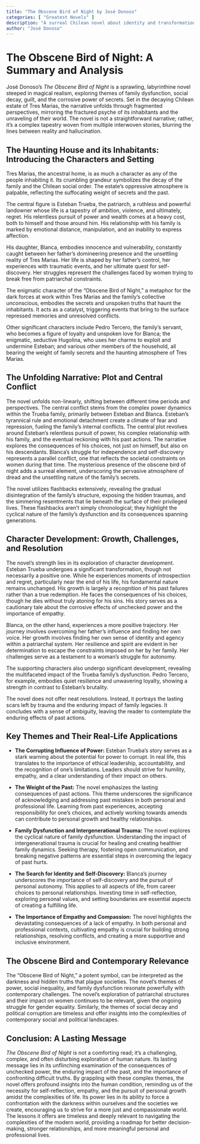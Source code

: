 ```yaml
---
title: "The Obscene Bird of Night by José Donoso"
categories: [ "Greatest Novels" ]
description: "A surreal Chilean novel about identity and transformation."
author: "José Donoso"
---
```

# The Obscene Bird of Night: A Summary and Analysis

José Donoso's *The Obscene Bird of Night* is a sprawling, labyrinthine novel steeped in magical realism, exploring themes of family dysfunction, social decay, guilt, and the corrosive power of secrets.  Set in the decaying Chilean estate of Tres Marias, the narrative unfolds through fragmented perspectives, mirroring the fractured psyche of its inhabitants and the unraveling of their world.  The novel is not a straightforward narrative; rather, it's a complex tapestry woven from multiple interwoven stories, blurring the lines between reality and hallucination.

## The Haunting House and its Inhabitants: Introducing the Characters and Setting

Tres Marias, the ancestral home, is as much a character as any of the people inhabiting it.  Its crumbling grandeur symbolizes the decay of the family and the Chilean social order. The estate's oppressive atmosphere is palpable, reflecting the suffocating weight of secrets and the past.

The central figure is Esteban Trueba, the patriarch, a ruthless and powerful landowner whose life is a tapestry of ambition, violence, and ultimately, regret.  His relentless pursuit of power and wealth comes at a heavy cost, both to himself and those around him.  His relationship with his family is marked by emotional distance, manipulation, and an inability to express affection.

His daughter, Blanca, embodies innocence and vulnerability, constantly caught between her father's domineering presence and the unsettling reality of Tres Marias.  Her life is shaped by her father's control, her experiences with traumatic events, and her ultimate quest for self-discovery.  Her struggles represent the challenges faced by women trying to break free from patriarchal constraints.

The enigmatic character of the "Obscene Bird of Night," a metaphor for the dark forces at work within Tres Marias and the family's collective unconscious, embodies the secrets and unspoken truths that haunt the inhabitants.  It acts as a catalyst, triggering events that bring to the surface repressed memories and unresolved conflicts.

Other significant characters include Pedro Tercero, the family's servant, who becomes a figure of loyalty and unspoken love for Blanca; the enigmatic, seductive Hugolina, who uses her charms to exploit and undermine Esteban; and various other members of the household, all bearing the weight of family secrets and the haunting atmosphere of Tres Marias.


## The Unfolding Narrative: Plot and Central Conflict

The novel unfolds non-linearly, shifting between different time periods and perspectives.  The central conflict stems from the complex power dynamics within the Trueba family, primarily between Esteban and Blanca.  Esteban's tyrannical rule and emotional detachment create a climate of fear and repression, fueling the family's internal conflicts.  The central plot revolves around Esteban's relentless pursuit of power, his complex relationship with his family, and the eventual reckoning with his past actions.  The narrative explores the consequences of his choices, not just on himself, but also on his descendants.  Blanca's struggle for independence and self-discovery represents a parallel conflict, one that reflects the societal constraints on women during that time.  The mysterious presence of the obscene bird of night adds a surreal element, underscoring the pervasive atmosphere of dread and the unsettling nature of the family's secrets.

The novel utilizes flashbacks extensively, revealing the gradual disintegration of the family’s structure, exposing the hidden traumas, and the simmering resentments that lie beneath the surface of their privileged lives.  These flashbacks aren't simply chronological; they highlight the cyclical nature of the family’s dysfunction and its consequences spanning generations.


## Character Development: Growth, Challenges, and Resolution

The novel's strength lies in its exploration of character development. Esteban Trueba undergoes a significant transformation, though not necessarily a positive one. While he experiences moments of introspection and regret, particularly near the end of his life, his fundamental nature remains unchanged. His growth is largely a recognition of his past failures rather than a true redemption. He faces the consequences of his choices, though he dies without truly atoning for his sins.  His story serves as a cautionary tale about the corrosive effects of unchecked power and the importance of empathy.

Blanca, on the other hand, experiences a more positive trajectory. Her journey involves overcoming her father’s influence and finding her own voice. Her growth involves finding her own sense of identity and agency within a patriarchal system.  Her resilience and spirit are evident in her determination to escape the constraints imposed on her by her family. Her challenges serve as a testament to a woman’s struggle for autonomy.

The supporting characters also undergo significant development, revealing the multifaceted impact of the Trueba family's dysfunction.  Pedro Tercero, for example, embodies quiet resilience and unwavering loyalty, showing a strength in contrast to Esteban's brutality.

The novel does not offer neat resolutions. Instead, it portrays the lasting scars left by trauma and the enduring impact of family legacies. It concludes with a sense of ambiguity, leaving the reader to contemplate the enduring effects of past actions.


## Key Themes and Their Real-Life Applications

* **The Corrupting Influence of Power:** Esteban Trueba's story serves as a stark warning about the potential for power to corrupt.  In real life, this translates to the importance of ethical leadership, accountability, and the recognition of one's limitations.  Leaders should strive for humility, empathy, and a clear understanding of their impact on others.

* **The Weight of the Past:** The novel emphasizes the lasting consequences of past actions.  This theme underscores the significance of acknowledging and addressing past mistakes in both personal and professional life.  Learning from past experiences, accepting responsibility for one's choices, and actively working towards amends can contribute to personal growth and healthy relationships.

* **Family Dysfunction and Intergenerational Trauma:** The novel explores the cyclical nature of family dysfunction.  Understanding the impact of intergenerational trauma is crucial for healing and creating healthier family dynamics.  Seeking therapy, fostering open communication, and breaking negative patterns are essential steps in overcoming the legacy of past hurts.

* **The Search for Identity and Self-Discovery:** Blanca's journey underscores the importance of self-discovery and the pursuit of personal autonomy.  This applies to all aspects of life, from career choices to personal relationships.  Investing time in self-reflection, exploring personal values, and setting boundaries are essential aspects of creating a fulfilling life.

* **The Importance of Empathy and Compassion:**  The novel highlights the devastating consequences of a lack of empathy.  In both personal and professional contexts, cultivating empathy is crucial for building strong relationships, resolving conflicts, and creating a more supportive and inclusive environment.


## The Obscene Bird and Contemporary Relevance

The "Obscene Bird of Night," a potent symbol, can be interpreted as the darkness and hidden truths that plague societies. The novel's themes of power, social inequality, and family dysfunction resonate powerfully with contemporary challenges.  The novel's exploration of patriarchal structures and their impact on women continues to be relevant, given the ongoing struggle for gender equality.  Similarly, the themes of social decay and political corruption are timeless and offer insights into the complexities of contemporary social and political landscapes.


## Conclusion: A Lasting Message

*The Obscene Bird of Night* is not a comforting read; it’s a challenging, complex, and often disturbing exploration of human nature.  Its lasting message lies in its unflinching examination of the consequences of unchecked power, the enduring impact of the past, and the importance of confronting difficult truths.  By grappling with these complex themes, the novel offers profound insights into the human condition, reminding us of the necessity for self-reflection, empathy, and the pursuit of personal growth amidst the complexities of life. Its power lies in its ability to force a confrontation with the darkness within ourselves and the societies we create, encouraging us to strive for a more just and compassionate world.  The lessons it offers are timeless and deeply relevant to navigating the complexities of the modern world, providing a roadmap for better decision-making, stronger relationships, and more meaningful personal and professional lives.

